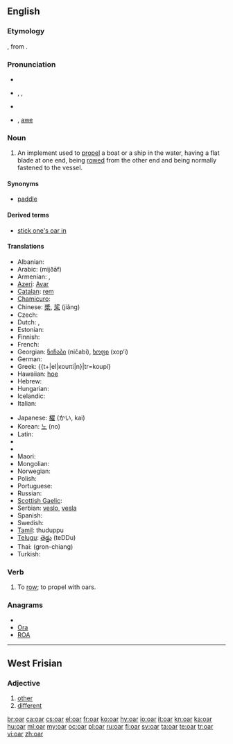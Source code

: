 ==English==

===Etymology===
{{etyl|ang}} {{term|ar|ār|lang=ang}}, from {{etyl|non}} {{term|ár|lang=non}}.

===Pronunciation===
* {{audio|en-us-oar.ogg|Audio (US)}}
* {{enPR|ôr}}, {{IPA|/oʊr/|/ɔː(r)/}}, {{SAMPA|/O:(r)/}}
* {{rhymes|ɔː(r)}}
* {{homophones|or|ore|o'er|aw}} {{i|in [[non-rhotic]] accents}}, [[awe]] {{i|in [[non-rhotic]] accents}}

===Noun===
{{wikipedia}}
{{en-noun}}

# An implement used to [[propel]] a boat or a ship in the water, having a flat blade at one end, being [[row|rowed]] from the other end and being normally fastened to the vessel.

====Synonyms====
* {{sense|An implement used to propel a boat or a ship in the water}} [[paddle]]

====Derived terms====
* [[stick one's oar in]]

====Translations====
{{trans-top|implement used to row a boat}}
* Albanian: {{t|sq|rrem|xs=Albanian}}
* Arabic: {{Arab|[[مجذاف]]}} (mijðāf) {{m}}
* Armenian: {{t-|hy|թիակ|tr=t'iak}}, {{t-|hy|թի|tr=t’i}}
* [[Azeri]]: [[Avar]]
* [[Catalan]]: [[rem]] {{m}}
* [[Chamicuro]]: {{tø|ccc|kolo'sheta}}
* Chinese: [[槳]], [[桨]] (jiǎng)
* Czech: {{t-|cs|veslo|n}}
* Dutch: {{t+|nl|riem}},  {{t|nl|roeiriem}}
* Estonian: {{t-|et|aer}}
* Finnish: {{t+|fi|airo}}
* French: {{t+|fr|rame}}
* Georgian: [[ნიჩაბი]] (ničabi), [[ხოფი]] (xop‘i)
* German: {{t+|de|Ruder|n}}
* Greek: {{t+|el|κουπί|n}|tr=koupí}
* Hawaiian: [[hoe]]
* Hebrew: {{t+|he|משוט|m|tr=mashot}}
* Hungarian: {{t+|hu|evező}}
* Icelandic: {{t+|is|ár|f}}
* Italian: {{t-|it|remo|m}}
{{trans-mid}}
* Japanese: [[櫂]] (かい, kai)
* Korean: [[노]] (no)
* Latin: {{t-|la|remus|alt=rēmus}}
* {{trreq|Latvian}}
* {{trreq|Lithuanian}}
* Maori: {{t-|mi|hoe|xs=Maori}}
* Mongolian: {{t|mn|сэлүүр|tr=selüür|sc=Cyrl|xs=Mongolian}}
* Norwegian: {{t+|no|åre|c}}
* Polish: {{t+|pl|wiosło}}
* Portuguese: {{t+|pt|remo|m}}
* Russian: {{t+|ru|весло|n|tr=vesló}}
* [[Scottish Gaelic]]: {{t-|gd|ràmh|m|xs=Scottish Gaelic}}
* Serbian: [[veslo]], [[vesla]] {{p}}
* Spanish: {{t+|es|remo|m}}
* Swedish: {{t+|sv|åra|c}}
* [[Tamil]]: thuduppu
* [[Telugu]]: [[తెడ్డు]] (teDDu)
* Thai: {{Thai|[[กรรเชียง]]}} (gron-chiang)
* Turkish: {{t+|tr|kürek}}
{{trans-bottom}}

===Verb===
{{en-verb}}

# To [[row]]; to propel with oars.

===Anagrams===
* {{alphagram|[[AOR#English|AOR]]}} 
* [[Ora#English|Ora]]
* [[ROA#English|ROA]]

----

==West Frisian==

===Adjective===
{{infl|fy|adjective}}

# [[other]]
# [[different]]

[[br:oar]]
[[ca:oar]]
[[cs:oar]]
[[el:oar]]
[[fr:oar]]
[[ko:oar]]
[[hy:oar]]
[[io:oar]]
[[it:oar]]
[[kn:oar]]
[[ka:oar]]
[[hu:oar]]
[[ml:oar]]
[[my:oar]]
[[oc:oar]]
[[pl:oar]]
[[ru:oar]]
[[fi:oar]]
[[sv:oar]]
[[ta:oar]]
[[te:oar]]
[[tr:oar]]
[[vi:oar]]
[[zh:oar]]